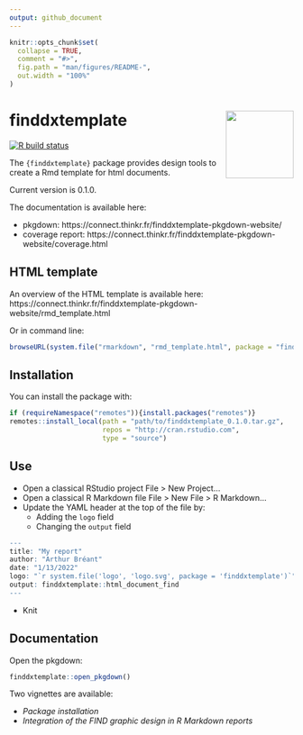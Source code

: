 ```yaml
---
output: github_document
---
```


<!-- README.md is generated from README.Rmd. Please edit that file -->

```r
knitr::opts_chunk$set(
  collapse = TRUE,
  comment = "#>",
  fig.path = "man/figures/README-",
  out.width = "100%"
)
```

# finddxtemplate <img src="man/figures/logo.png" align="right" alt="" width="120" />

<!-- badges: start -->
[![R build status](https://github.com/dsbbfinddx/finddxtemplate/workflows/R-CMD-check/badge.svg)](https://github.com/dsbbfinddx/finddxtemplate/actions)
<!-- [![codecov test coverage](https://app.codecov.io/gh/ThinkR-open/fusen/branch/master/graph/badge.svg?token=V0HOSAY8WW)](https://app.codecov.io/gh/ThinkR-open/fusen) -->
<!-- [![](https://cranlogs.r-pkg.org/badges/fusen)](https://cran.r-project.org/package=fusen) -->
<!-- badges: end -->


The `{finddxtemplate}` package provides design tools to create a Rmd template for html documents.

Current version is 0.1.0.

The documentation is available here:

- pkgdown: https://connect.thinkr.fr/finddxtemplate-pkgdown-website/
- coverage report: https://connect.thinkr.fr/finddxtemplate-pkgdown-website/coverage.html

## HTML template

An overview of the HTML template is available here: https://connect.thinkr.fr/finddxtemplate-pkgdown-website/rmd_template.html

Or in command line:
```r
browseURL(system.file("rmarkdown", "rmd_template.html", package = "finddxtemplate"))
```

## Installation

You can install the package with:
```r
if (requireNamespace("remotes")){install.packages("remotes")}
remotes::install_local(path = "path/to/finddxtemplate_0.1.0.tar.gz", 
                       repos = "http://cran.rstudio.com", 
                       type = "source")
```

## Use

- Open a classical RStudio project File > New Project...
- Open a classical R Markdown file File > New File > R Markdown...
- Update the YAML header at the top of the file by:
  + Adding the `logo` field
  + Changing the `output` field
  
```r
---
title: "My report"
author: "Arthur Bréant"
date: "1/13/2022"
logo: "`r system.file('logo', 'logo.svg', package = 'finddxtemplate')`"
output: finddxtemplate::html_document_find
---
```

- Knit

## Documentation

Open the pkgdown: 
```r
finddxtemplate::open_pkgdown()
```

Two vignettes are available:

- *Package installation*
- *Integration of the FIND graphic design in R Markdown reports*
